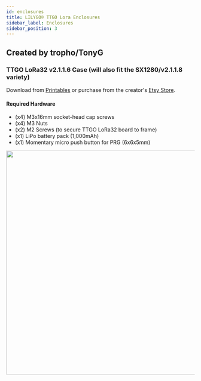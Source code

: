 ```yaml
---
id: enclosures
title: LILYGO® TTGO Lora Enclosures
sidebar_label: Enclosures
sidebar_position: 3
---
```



## Created by tropho/TonyG

### TTGO LoRa32 v2.1.1.6 Case (will also fit the SX1280/v2.1.1.8 variety)

Download from [Printables](https://www.printables.com/model/131389-ttgo-lora32-v2116-case-for-meshtastic) or purchase from the creator's [Etsy Store](https://www.etsy.com/listing/1285837219/ttgo-lora-21-16-case).

#### Required Hardware

- (x4) M3x16mm socket-head cap screws
- (x4) M3 Nuts
- (x2) M2 Screws (to secure TTGO LoRa32 board to frame)
- (x1) LiPo battery pack (1,000mAh)
- (x1) Momentary micro push button for PRG (6x6x5mm)

<img src={Tropho} width="600" align="left" />
